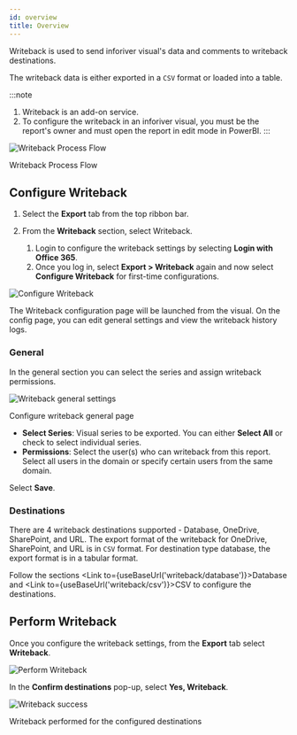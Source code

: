```yaml
---
id: overview
title: Overview
---
```



Writeback is used to send inforiver visual's data and comments to writeback destinations.

<!--
You can configure write back to different destinations - a Database, a URL, and/or an external Integration ( OneDrive, and SharePoint ).
-->

The writeback data is either exported in a `CSV` format or loaded into a table.

:::note

1. Writeback is an add-on service.
1. To configure the writeback in an inforiver visual, you must be the report's owner and must open the report in edit mode in PowerBI.
:::

<div>
    <Zoom>
        <img alt="Writeback Process Flow" src={useBaseUrl('img/writeback/writeback-process-flow.png')}/>
    </Zoom>
    <div class="center"><p>Writeback Process Flow</p></div>
</div>

## Configure Writeback

1. Select the **Export** tab from the top ribbon bar.
1. From the **Writeback** section, select Writeback.

   1. Login to configure the writeback settings by selecting **Login with Office 365**.
   1. Once you log in, select **Export > Writeback** again and now select **Configure Writeback** for first-time configurations.

  <div class="center">
    <Zoom>
        <img alt="Configure Writeback" src={useBaseUrl('img/writeback/configure-writeback.png')}/>
    </Zoom>
  </div>

The Writeback configuration page will be launched from the visual. On the config page, you can edit general settings and view the writeback history logs.

### General

In the general section you can select the series and assign writeback permissions.

<div class="center">
    <Zoom>
        <img alt="Writeback general settings" src={useBaseUrl('img/writeback/general-settings.png')}/>
    </Zoom>
    <p>Configure writeback general page</p>
</div>

  * **Select Series**: Visual series to be exported. You can either **Select All** or check to select individual series.
  * **Permissions**: Select the user(s) who can writeback from this report. Select all users in the domain or specify certain users from the same domain.

Select **Save**.

### Destinations

There are 4 writeback destinations supported - Database, OneDrive, SharePoint, and URL.
The export format of the writeback for OneDrive, SharePoint, and URL is in `CSV` format.
For destination type database, the export format is in a tabular format.

Follow the sections <Link to={useBaseUrl('writeback/database')}>Database</Link> and <Link to={useBaseUrl('writeback/csv')}>CSV</Link> to configure the destinations.

## Perform Writeback

Once you configure the writeback settings, from the **Export** tab select **Writeback**.

<div class="center">
    <Zoom>
        <img alt="Perform Writeback" src={useBaseUrl('img/writeback/yes-writeback.png')}/>
    </Zoom>
</div>

In the **Confirm destinations** pop-up, select **Yes, Writeback**.

<div class="center">
    <Zoom>
        <img alt="Writeback success" src={useBaseUrl('img/writeback/writeback-success.png')}/>
    </Zoom>
    <p>Writeback performed for the configured destinations</p>
</div>
